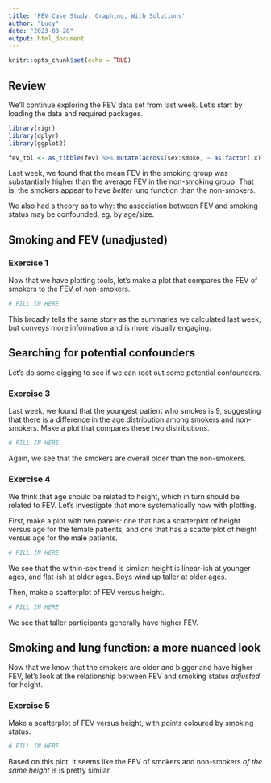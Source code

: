 ```yaml
---
title: 'FEV Case Study: Graphing, With Solutions'
author: "Lucy"
date: "2023-08-28"
output: html_document
---
```


```r
knitr::opts_chunk$set(echo = TRUE)
```

## Review 

We'll continue exploring the FEV data set from last week. Let's start by loading the data and required packages.

```r
library(rigr) 
library(dplyr)
library(ggplot2)

fev_tbl <- as_tibble(fev) %>% mutate(across(sex:smoke, ~ as.factor(.x)))
```

Last week, we found that the mean FEV in the smoking group was substantially higher than the average FEV in the non-smoking group. That is, the smokers appear to have *better* lung function than the non-smokers. 

We also had a theory as to why: the association between FEV and smoking status may be confounded, eg. by age/size.

## Smoking and FEV (unadjusted)

### Exercise 1 

Now that we have plotting tools, let's make a plot that compares the FEV of smokers to the FEV of non-smokers. 

```r
# FILL IN HERE
```

This broadly tells the same story as the summaries we calculated last week, but conveys more information and is more visually engaging. 

## Searching for potential confounders 

Let's do some digging to see if we can root out some potential confounders.

### Exercise 3

Last week, we found that the youngest patient who smokes is 9, suggesting that there is a difference in the age distribution among smokers and non-smokers. Make a plot that compares these two distributions.

```r
# FILL IN HERE
```

Again, we see that the smokers are overall older than the non-smokers. 

### Exercise 4

We think that age should be related to height, which in turn should be related to FEV. Let's investigate that more systematically now with plotting. 

First, make a plot with two panels: one that has a scatterplot of height versus age for the female patients, and one that has a scatterplot of height versus age for the male patients. 

```r
# FILL IN HERE
```

We see that the within-sex trend is similar: height is linear-ish at younger ages, and flat-ish at older ages. Boys wind up taller at older ages. 

Then, make a scatterplot of FEV versus height.

```r
# FILL IN HERE
```

We see that taller participants generally have higher FEV. 

## Smoking and lung function: a more nuanced look

Now that we know that the smokers are older and bigger and have higher FEV, let's look at the relationship between FEV and smoking status *adjusted* for height. 

### Exercise 5

Make a scatterplot of FEV versus height, with points coloured by smoking status.

```r
# FILL IN HERE
```

Based on this plot, it seems like the FEV of smokers and non-smokers *of the same height* is is pretty similar. 